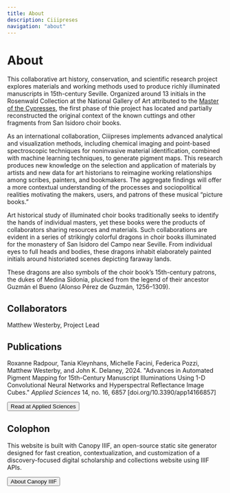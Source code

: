 ```yaml
---
title: About
description: Ciiipreses
navigation: "about"
---
```


# About

This collaborative art history, conservation, and scientific research project explores materials and working methods used to produce richly illuminated manuscripts in 15th-century Seville. Organized around 13 initials in the Rosenwald Collection at the National Gallery of Art attributed to the [Master of the Cypresses](https://www.nga.gov/collection/artist-info.4668.html), the first phase of thie project has located and partially reconstructed the original context of the known cuttings and other fragments from San Isidoro choir books.

As an international collaboration, Ciiipreses implements advanced analytical and visualization methods, including chemical imaging and point-based spectroscopic techniques for noninvasive material identification, combined with machine learning techniques, to generate pigment maps. This research produces new knowledge on the selection and application of materials by artists and new data for art historians to reimagine working relationships among scribes, painters, and bookmakers. The aggregate findings will offer a more contextual understanding of the processes and sociopolitical realities motivating the makers, users, and patrons of these musical “picture books.”

Art historical study of illuminated choir books traditionally seeks to identify the hands of individual masters, yet these books were the products of collaborators sharing resources and materials. Such collaborations are evident in a series of strikingly colorful dragons in choir books illuminated for the monastery of San Isidoro del Campo near Seville. From individual eyes to full heads and bodies, these dragons inhabit elaborately painted initials around historiated scenes depicting faraway lands.

<Card iiifContent="https://ciiipreses.github.io/sanisidoro/iiif/4wz3hllcvpmkgrueniekj/manifest.json" />

These dragons are also symbols of the choir book’s 15th-century patrons, the dukes of Medina Sidonia, plucked from the legend of their ancestor Guzmán el Bueno (Alonso Pérez de Guzmán, 1256–1309).

## Collaborators

Matthew Westerby, Project Lead

## Publications

Roxanne Radpour, Tania Kleynhans, Michelle Facini, Federica Pozzi, Matthew Westerby, and John K. Delaney, 2024.
"Advances in Automated Pigment Mapping for 15th-Century Manuscript Illuminations Using 1-D Convolutional Neural Networks and Hyperspectral Reflectance Image Cubes."
<em>Applied Sciences</em> 14, no. 16, 6857
[doi.org/10.3390/app14166857]

<ButtonWrapper>
  <Button href="https://doi.org/10.3390/app14166857" target="_blank">
    Read at Applied Sciences
  </Button>
</ButtonWrapper>

## Colophon

This website is built with Canopy IIIF, an open-source static site generator designed for fast creation, contextualization, and customization of a discovery-focused digital scholarship and collections website using IIIF APIs.

<ButtonWrapper>
  <Button href="https://canopy-iiif.github.io/docs/" target="_blank">
    About Canopy IIIF
  </Button>
</ButtonWrapper>
